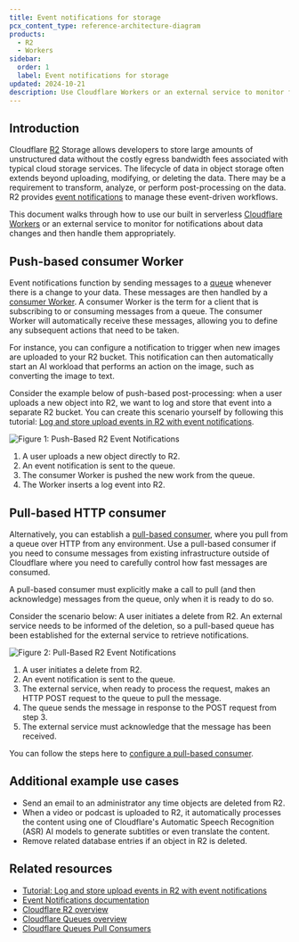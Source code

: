 ```yaml
---
title: Event notifications for storage
pcx_content_type: reference-architecture-diagram
products:
  - R2
  - Workers
sidebar:
  order: 1
  label: Event notifications for storage
updated: 2024-10-21
description: Use Cloudflare Workers or an external service to monitor for notifications about data changes and then handle them appropriately.
---
```


## Introduction

Cloudflare [R2](/r2/) Storage allows developers to store large amounts of unstructured data without the costly egress bandwidth fees associated with typical cloud storage services. The lifecycle of data in object storage often extends beyond uploading, modifying, or deleting the data. There may be a requirement to transform, analyze, or perform post-processing on the data. R2 provides [event notifications](/r2/buckets/event-notifications/) to manage these event-driven workflows.

This document walks through how to use our built in serverless [Cloudflare Workers](/workers/) or an external service to monitor for notifications about data changes and then handle them appropriately.

## Push-based consumer Worker

Event notifications function by sending messages to a [queue](/queues/) whenever there is a change to your data. These messages are then handled by a [consumer Worker](/queues/reference/how-queues-works/#consumers). A consumer Worker is the term for a client that is subscribing to or consuming messages from a queue. The consumer Worker will automatically receive these messages, allowing you to define any subsequent actions that need to be taken.

For instance, you can configure a notification to trigger when new images are uploaded to your R2 bucket. This notification can then automatically start an AI workload that performs an action on the image, such as converting the image to text.

Consider the example below of push-based post-processing: when a user uploads a new object into R2, we want to log and store that event into a separate R2 bucket. You can create this scenario yourself by following this tutorial: [Log and store upload events in R2 with event notifications](/r2/tutorials/upload-logs-event-notifications/).

![Figure 1: Push-Based R2 Event Notifications](~/assets/images/reference-architecture/event-notifications-for-storage/pushed-based-event-notification.svg "Figure 1: Push-Based R2 Event Notifications")

1. A user uploads a new object directly to R2.
2. An event notification is sent to the queue.
3. The consumer Worker is pushed the new work from the queue.
4. The Worker inserts a log event into R2.

## Pull-based HTTP consumer

Alternatively, you can establish a [pull-based consumer](/queues/configuration/pull-consumers/), where you pull from a queue over HTTP from any environment. Use a pull-based consumer if you need to consume messages from existing infrastructure outside of Cloudflare where you need to carefully control how fast messages are consumed.

A pull-based consumer must explicitly make a call to pull (and then acknowledge) messages from the queue, only when it is ready to do so.

Consider the scenario below: A user initiates a delete from R2. An external service needs to be informed of the deletion, so a pull-based queue has been established for the external service to retrieve notifications.

![Figure 2: Pull-Based R2 Event Notifications](~/assets/images/reference-architecture/event-notifications-for-storage/pull-based-event-notification.svg "Figure 2: Pull-Based R2 Event Notifications")

1. A user initiates a delete from R2.
2. An event notification is sent to the queue.
3. The external service, when ready to process the request, makes an HTTP POST request to the queue to pull the message.
4. The queue sends the message in response to the POST request from step 3.
5. The external service must acknowledge that the message has been received.

You can follow the steps here to [configure a pull-based consumer](/queues/configuration/pull-consumers/#1-enable-http-pull).

## Additional example use cases

- Send an email to an administrator any time objects are deleted from R2.
- When a video or podcast is uploaded to R2, it automatically processes the content using one of Cloudflare's Automatic Speech Recognition (ASR) AI models to generate subtitles or even translate the content.
- Remove related database entries if an object in R2 is deleted.

## Related resources

- [Tutorial: Log and store upload events in R2 with event notifications](/r2/tutorials/upload-logs-event-notifications/)
- [Event Notifications documentation](/r2/buckets/event-notifications/)
- [Cloudflare R2 overview](/r2/)
- [Cloudflare Queues overview](/queues/)
- [Cloudflare Queues Pull Consumers](/queues/configuration/pull-consumers/)
